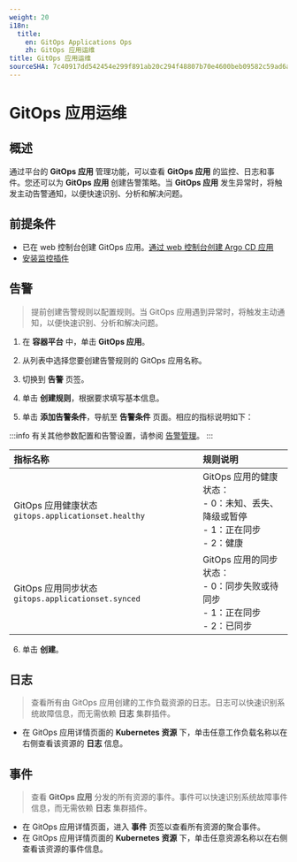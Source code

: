 ```yaml
---
weight: 20
i18n:
  title:
    en: GitOps Applications Ops
    zh: GitOps 应用运维
title: GitOps 应用运维
sourceSHA: 7c40917dd542454e299f891ab20c294f48807b70e4600beb09582c59ad6a99e5
---
```


# GitOps 应用运维

## 概述

通过平台的 **GitOps 应用** 管理功能，可以查看 **GitOps 应用** 的监控、日志和事件。您还可以为 **GitOps 应用** 创建告警策略。当 **GitOps 应用** 发生异常时，将触发主动告警通知，以便快速识别、分析和解决问题。

## 前提条件

- 已在 web 控制台创建 GitOps 应用。[通过 web 控制台创建 Argo CD 应用](../../how_to/create_gitops_app.mdx)
- [安装监控插件](/observability/monitor/install_monitor.mdx)

## 告警

> 提前创建告警规则以配置规则。当 GitOps 应用遇到异常时，将触发主动通知，以便快速识别、分析和解决问题。

1. 在 **容器平台** 中，单击 **GitOps 应用**。

2. 从列表中选择您要创建告警规则的 GitOps 应用名称。

3. 切换到 **告警** 页签。

4. 单击 **创建规则**，根据要求填写基本信息。

5. 单击 **添加告警条件**，导航至 **告警条件** 页面。相应的指标说明如下：

:::info
有关其他参数配置和告警设置，请参阅 [告警管理](/observability/monitor/functions/manage_alert.mdx)。
:::

| **指标名称**                                                  | **规则说明**                                                                                                       |
| :------------------------------------------------------------- | :----------------------------------------------------------------------------------------------------------------- |
| GitOps 应用健康状态 `gitops.applicationset.healthy` | GitOps 应用的健康状态：<br /> - 0：未知、丢失、降级或暂停 <br /> - 1：正在同步 <br /> - 2：健康 |
| GitOps 应用同步状态 `gitops.applicationset.synced`    | GitOps 应用的同步状态：<br /> - 0：同步失败或待同步<br /> - 1：正在同步 <br /> - 2：已同步                 |

6. 单击 **创建**。

## 日志

> 查看所有由 GitOps 应用创建的工作负载资源的日志。日志可以快速识别系统故障信息，而无需依赖 **日志** 集群插件。

- 在 GitOps 应用详情页面的 **Kubernetes 资源** 下，单击任意工作负载名称以在右侧查看该资源的 **日志** 信息。

## 事件

> 查看 **GitOps 应用** 分发的所有资源的事件。事件可以快速识别系统故障事件信息，而无需依赖 **日志** 集群插件。

- 在 GitOps 应用详情页面，进入 **事件** 页签以查看所有资源的聚合事件。
- 在 GitOps 应用详情页面的 **Kubernetes 资源** 下，单击任意资源名称以在右侧查看该资源的事件信息。
